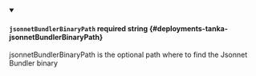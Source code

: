 
<details className="config-field" data-expandable="false" open>
<summary>

#### `jsonnetBundlerBinaryPath` <span className="config-field-required" data-required="false">required</span> <span className="config-field-type">string</span> <span className="config-field-default"></span> <span className="config-field-enum"></span> {#deployments-tanka-jsonnetBundlerBinaryPath}

jsonnetBundlerBinaryPath is the optional path where to find the Jsonnet Bundler binary

</summary>



</details>
